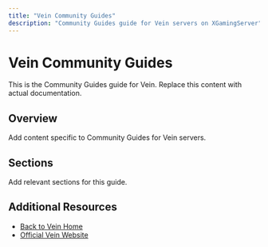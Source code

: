 ```yaml
---
title: "Vein Community Guides"
description: "Community Guides guide for Vein servers on XGamingServer"
---
```


# Vein Community Guides

This is the Community Guides guide for Vein. Replace this content with actual documentation.

## Overview

Add content specific to Community Guides for Vein servers.

## Sections

Add relevant sections for this guide.

## Additional Resources

- [Back to Vein Home](./index)
- [Official Vein Website](https://example.com)
